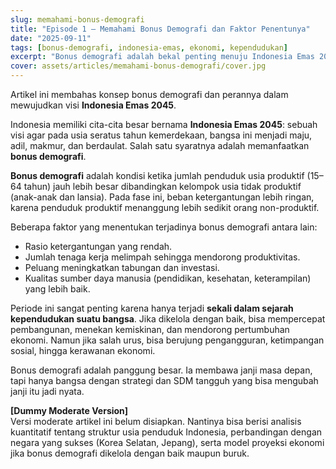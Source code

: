 ```yaml
---
slug: memahami-bonus-demografi
title: "Episode 1 – Memahami Bonus Demografi dan Faktor Penentunya"
date: "2025-09-11"
tags: [bonus-demografi, indonesia-emas, ekonomi, kependudukan]
excerpt: "Bonus demografi adalah bekal penting menuju Indonesia Emas 2045, tetapi hanya bisa dimanfaatkan bila kualitas SDM dan kebijakan tepat."
cover: assets/articles/memahami-bonus-demografi/cover.jpg
---
```


Artikel ini membahas konsep bonus demografi dan perannya dalam mewujudkan visi **Indonesia Emas 2045**.

<Only mode="friendly">

Indonesia memiliki cita-cita besar bernama **Indonesia Emas 2045**: sebuah visi agar pada usia seratus tahun kemerdekaan, bangsa ini menjadi maju, adil, makmur, dan berdaulat. Salah satu syaratnya adalah memanfaatkan **bonus demografi**.

**Bonus demografi** adalah kondisi ketika jumlah penduduk usia produktif (15–64 tahun) jauh lebih besar dibandingkan kelompok usia tidak produktif (anak-anak dan lansia). Pada fase ini, beban ketergantungan lebih ringan, karena penduduk produktif menanggung lebih sedikit orang non-produktif.

Beberapa faktor yang menentukan terjadinya bonus demografi antara lain:

- Rasio ketergantungan yang rendah.
- Jumlah tenaga kerja melimpah sehingga mendorong produktivitas.
- Peluang meningkatkan tabungan dan investasi.
- Kualitas sumber daya manusia (pendidikan, kesehatan, keterampilan) yang lebih baik.

Periode ini sangat penting karena hanya terjadi **sekali dalam sejarah kependudukan suatu bangsa**. Jika dikelola dengan baik, bisa mempercepat pembangunan, menekan kemiskinan, dan mendorong pertumbuhan ekonomi. Namun jika salah urus, bisa berujung pengangguran, ketimpangan sosial, hingga kerawanan ekonomi.

Bonus demografi adalah panggung besar. Ia membawa janji masa depan, tapi hanya bangsa dengan strategi dan SDM tangguh yang bisa mengubah janji itu jadi nyata.

</Only>

<Only mode="moderate">

**[Dummy Moderate Version]**  
Versi moderate artikel ini belum disiapkan. Nantinya bisa berisi analisis kuantitatif tentang struktur usia penduduk Indonesia, perbandingan dengan negara yang sukses (Korea Selatan, Jepang), serta model proyeksi ekonomi jika bonus demografi dikelola dengan baik maupun buruk.

</Only>
